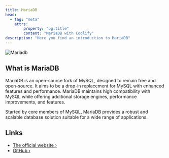 ```yaml
---
title: MariaDB
head:
  - tag: "meta"
    attrs:
        property: "og:title"
        content: "MariaDB with Coolify"
description: "Here you find an introduction to MariaDB"
---
```



<Badge text="One-click setup." variant="note" size="large" />

![Mariadb](../../../../assets/images/database-logos/mariadb.svg)

## What is MariaDB

MariaDB is an open-source fork of MySQL, designed to remain free and open-source. It aims to be a drop-in replacement for MySQL with enhanced features and performance. MariaDB maintains high compatibility with MySQL while offering additional storage engines, performance improvements, and features.

Started by core members of MySQL, MariaDB provides a robust and scalable database solution suitable for a wide range of applications.

## Links

- [The official website ›](https://mariadb.org/)
- [GitHub ›](https://github.com/MariaDB/server)